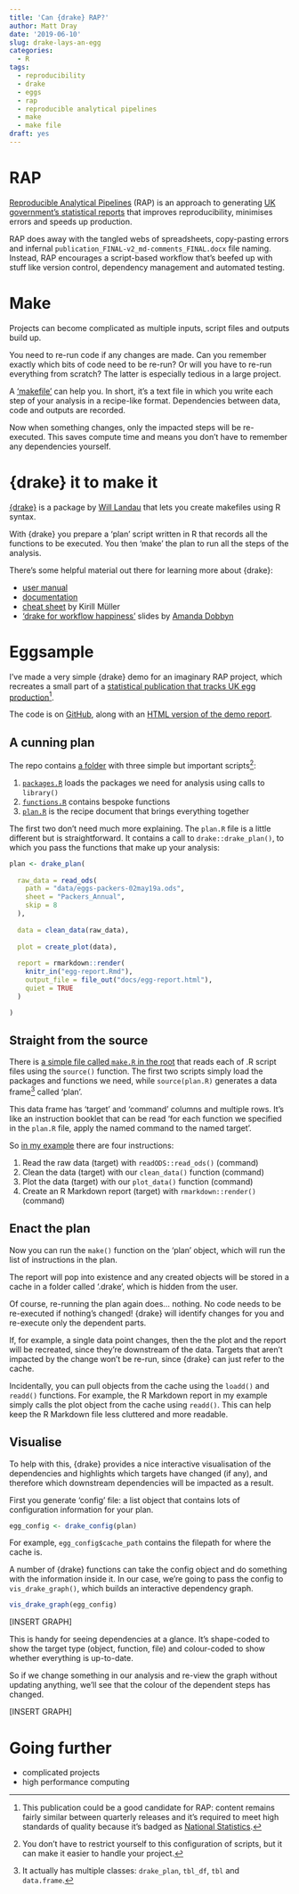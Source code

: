 ```yaml
---
title: 'Can {drake} RAP?'
author: Matt Dray
date: '2019-06-10'
slug: drake-lays-an-egg
categories:
  - R
tags:
  - reproducibility
  - drake
  - eggs
  - rap
  - reproducible analytical pipelines
  - make
  - make file
draft: yes
---
```


# RAP

[Reproducible Analytical Pipelines](https://ukgovdatascience.github.io/rap-website/) (RAP) is an approach to generating [UK government's statistical reports](https://www.gov.uk/search/research-and-statistics) that improves reproducibility, minimises errors and speeds up production.

RAP does away with the tangled webs of spreadsheets, copy-pasting errors and infernal `publication_FINAL-v2_md-comments_FINAL.docx` file naming. Instead, RAP encourages a script-based workflow that's beefed up with stuff like version control, dependency management and automated testing.

# Make

Projects can become complicated as multiple inputs, script files and outputs build up.

You need to re-run code if any changes are made. Can you remember exactly which bits of code need to be re-run? Or will you have to re-run everything from scratch? The latter is especially tedious in a large project.

A ['makefile'](https://en.wikipedia.org/wiki/Makefile) can help you. In short, it's a text file in which you write each step of your analysis in a recipe-like format. Dependencies between data, code and outputs are recorded.

Now when something changes, only the impacted steps will be re-executed. This saves compute time and means you don't have to remember any dependencies yourself.

# {drake} it to make it

[{drake}](https://github.com/ropensci/drake) is a package by [Will Landau](https://wlandau.github.io/) that lets you create makefiles using R syntax.

With {drake} you prepare a 'plan' script written in R that records all the functions to be executed. You then 'make' the plan to run all the steps of the analysis.

There's some helpful material out there for learning more about {drake}:

* [user manual](https://ropenscilabs.github.io/drake-manual/)
* [documentation](https://ropensci.github.io/drake/)
* [cheat sheet](https://github.com/krlmlr/drake-sib-zurich/blob/master/cheat-sheet.pdf) by Kirill Müller
* ['drake for workflow happiness'](https://aedobbyn.github.io/nyc-fires/index.html#1) slides by [Amanda Dobbyn](https://dobb.ae/)

# Eggsample

I've made a very simple {drake} demo for an imaginary RAP project, which recreates a small part of a [statistical publication that tracks UK egg production](https://www.gov.uk/government/statistics/egg-statistics)[^egg].

The code is on [GitHub](https://github.com/matt-dray/drake-egg-rap), along with an [HTML version of the demo report](https://matt-dray.github.io/drake-egg-rap/egg-report.html).

## A cunning plan

The repo contains [a folder](https://github.com/matt-dray/drake-egg-rap/tree/master/R) with three simple but important scripts[^scripts]:

1. [`packages.R`](https://github.com/matt-dray/drake-egg-rap/blob/master/R/packages.R) loads the packages we need for analysis using calls to `library()`
1. [`functions.R`](https://github.com/matt-dray/drake-egg-rap/blob/master/R/functions.R) contains bespoke functions
1. [`plan.R`](https://github.com/matt-dray/drake-egg-rap/blob/master/R/plan.R) is the recipe document that brings everything together

The first two don't need much more explaining. The `plan.R` file is a little different but is straightforward. It contains a call to `drake::drake_plan()`, to which you pass the functions that make up your analysis:

```r
plan <- drake_plan(
  
  raw_data = read_ods(
    path = "data/eggs-packers-02may19a.ods",
    sheet = "Packers_Annual",
    skip = 8
  ),
  
  data = clean_data(raw_data),
  
  plot = create_plot(data),
  
  report = rmarkdown::render(
    knitr_in("egg-report.Rmd"),
    output_file = file_out("docs/egg-report.html"),
    quiet = TRUE
  )

)
```

## Straight from the source

There is [a simple file called `make.R` in the root](https://github.com/matt-dray/drake-egg-rap/blob/master/make.R) that reads each of .R script files using the `source()` function. The first two scripts simply load the packages and functions we need, while `source(plan.R)` generates a data frame[^df] called 'plan'.

This data frame has 'target' and 'command' columns and multiple rows. It's like an instruction booklet that can be read 'for each function we specified in the `plan.R` file, apply the named command to the named target'.

So [in my example](https://github.com/matt-dray/drake-egg-rap/blob/master/R/plan.R) there are four instructions:

1. Read the raw data (target) with `readODS::read_ods()` (command)
1. Clean the data (target) with our `clean_data()` function (command)
1. Plot the data (target) with our `plot_data()` function (command)
1. Create an R Markdown report (target) with `rmarkdown::render()` (command)

## Enact the plan

Now you can run the `make()` function on the 'plan' object, which will run the list of instructions in the plan.

The report will pop into existence and any created objects will be stored in a cache in a folder called '.drake', which is hidden from the user.

Of course, re-running the plan again does... nothing. No code needs to be re-executed if nothing's changed! {drake} will identify changes for you and re-execute only the dependent parts. 

If, for example, a single data point changes, then the the plot and the report will be recreated, since they're downstream of the data. Targets that aren't impacted by the change won't be re-run, since {drake} can just refer to the cache.

Incidentally, you can pull objects from the cache using the `loadd()` and `readd()` functions. For example, the R Markdown report in my example simply calls the plot object from the cache using `readd()`. This can help keep the R Markdown file less cluttered and more readable.

## Visualise

To help with this, {drake} provides a nice interactive visualisation of the dependencies and highlights which targets have changed (if any), and therefore which downstream dependencies will be impacted as a result.

First you generate 'config' file: a list object that contains lots of configuration information for your plan. 

```r
egg_config <- drake_config(plan)
```

For example, `egg_config$cache_path` contains the filepath for where the cache is.

A number of {drake} functions can take the config object and do something with the information inside it. In our case, we're going to pass the config to `vis_drake_graph()`, which builds an interactive dependency graph.

```r
vis_drake_graph(egg_config)
```

[INSERT GRAPH]

This is handy for seeing dependencies at a glance. It's shape-coded to show the target type (object, function, file) and colour-coded to show whether everything is up-to-date.

So if we change something in our analysis and re-view the graph without updating anything, we'll see that the colour of the dependent steps has changed.

[INSERT GRAPH]

# Going further

* complicated projects
* high performance computing

[^egg]: This publication could be a good candidate for RAP: content remains fairly similar between quarterly releases and it's required to meet high standards of quality because it's badged as [National Statistics](https://www.statisticsauthority.gov.uk/osr/list-of-national-statistics/).
[^scripts]: You don't have to restrict yourself to this configuration of scripts, but it can make it easier to handle your project.
[^df]: It actually has multiple classes: `drake_plan`, `tbl_df`, `tbl` and `data.frame`.